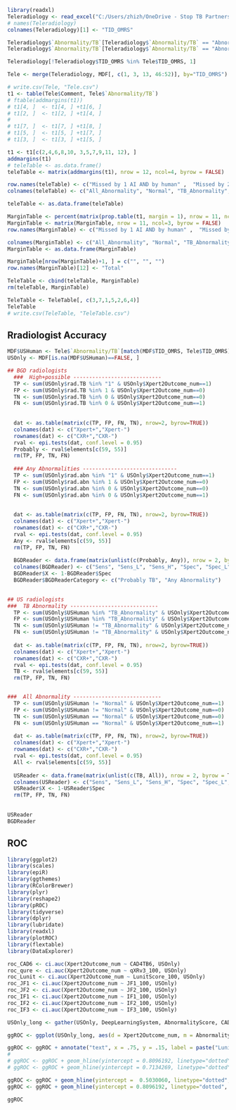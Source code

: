 
```{r}
library(readxl)
Teleradiology <- read_excel("C:/Users/zhizh/OneDrive - Stop TB Partnership/UNOPS/10 Paper Writing/CAR software/02 Bangladesh/MachineBGD/DataWrangling/TeleradiologyReportsUpdated.xlsx")
# names(Teleradiology)
colnames(Teleradiology)[1] <- "TID_OMRS"

Teleradiology$`Abnormality/TB`[Teleradiology$`Abnormality/TB` == "Abnormality consistent with TB" ] <- "TB_Abnormality"
Teleradiology$`Abnormality/TB`[Teleradiology$`Abnormality/TB` == "Abnormality NOT consistent with TB" ] <- "All_Abnormality"

Teleradiology[!Teleradiology$TID_OMRS %in% Tele$TID_OMRS, 1]

Tele <- merge(Teleradiology, MDF[, c(1, 3, 13, 46:52)], by="TID_OMRS")

# write.csv(Tele, "Tele.csv")
t1 <- table(Tele$Comment, Tele$`Abnormality/TB`)
# ftable(addmargins(t1))
# t1[4, ]  <- t1[4, ] +t1[6, ]
# t1[2, ]  <- t1[2, ] +t1[4, ]
# 
# t1[7, ]  <- t1[7, ] +t1[8, ]
# t1[5, ]  <- t1[5, ] +t1[7, ]
# t1[3, ]  <- t1[3, ] +t1[5, ]

t1 <- t1[c(2,4,6,8,10, 3,5,7,9,11, 12), ]
addmargins(t1)
# teleTable <- as.data.frame()
teleTable <- matrix(addmargins(t1), nrow = 12, ncol=4, byrow = FALSE)

row.names(teleTable) <- c("Missed by 1 AI AND by human" ,  "Missed by 2 AI AND human ", "Missed by 3 AI AND human ", "Missed by 4 AI AND human ",  "Missed by 5 AI AND human ", "Missed by 1 AI but NOT human",  "Missed by 2 AI but NOT human ", "Missed by 3 AI but NOT human ", "Missed by 4 AI but NOT human ", "Missed by 5 AI but NOT human", "Missed by human ONLY ", "Total")
colnames(teleTable) <- c("All_Abnormality", "Normal", "TB_Abnormality", "Total")

teleTable <- as.data.frame(teleTable)

MarginTable <- percent(matrix(prop.table(t1, margin = 1), nrow = 11, ncol=3, byrow = FALSE))
MarginTable <- matrix(MarginTable, nrow = 11, ncol=3, byrow = FALSE)
row.names(MarginTable) <- c("Missed by 1 AI AND by human" ,  "Missed by 2 AI AND human ", "Missed by 3 AI AND human ", "Missed by 4 AI AND human ",  "Missed by 5 AI AND human ", "Missed by 1 AI but NOT human",  "Missed by 2 AI but NOT human ", "Missed by 3 AI but NOT human ", "Missed by 4 AI but NOT human ", "Missed by 5 AI but NOT human", "Missed by human ONLY ")

colnames(MarginTable) <- c("All_Abnormality", "Normal", "TB_Abnormality")
MarginTable <- as.data.frame(MarginTable)

MarginTable[nrow(MarginTable)+1, ] = c("", "", "")
row.names(MarginTable)[12] <- "Total"

TeleTable <- cbind(teleTable, MarginTable)
rm(teleTable, MarginTable)

TeleTable <- TeleTable[, c(3,7,1,5,2,6,4)]
TeleTable
# write.csv(TeleTable, "TeleTable.csv")
```


## Rradiologist Accuracy
```{r Rradiologist Accuracy}
MDF$USHuman <- Tele$`Abnormality/TB`[match(MDF$TID_OMRS, Tele$TID_OMRS)]
USOnly <- MDF[is.na(MDF$USHuman)==FALSE, ]

## BGD radiologists
  ###  High+possible ----------------------------
  TP <- sum(USOnly$rad.TB %in% "1" & USOnly$Xpert2Outcome_num==1)
  FP <- sum(USOnly$rad.TB %in% 1 & USOnly$Xpert2Outcome_num==0)
  TN <- sum(USOnly$rad.TB %in% 0 & USOnly$Xpert2Outcome_num==0)
  FN <- sum(USOnly$rad.TB %in% 0 & USOnly$Xpert2Outcome_num==1)
  
  
  dat <- as.table(matrix(c(TP, FP, FN, TN), nrow=2, byrow=TRUE))
  colnames(dat) <- c("Xpert+","Xpert-")
  rownames(dat) <- c("CXR+","CXR-")
  rval <- epi.tests(dat, conf.level = 0.95)
  Probably <- rval$elements[c(59, 55)]
  rm(TP, FP, TN, FN)
  
  ### Any Abnormalities ------------------------------
  TP <- sum(USOnly$rad.abn %in% "1" & USOnly$Xpert2Outcome_num==1)
  FP <- sum(USOnly$rad.abn %in% 1 & USOnly$Xpert2Outcome_num==0)
  TN <- sum(USOnly$rad.abn %in% 0 & USOnly$Xpert2Outcome_num==0)
  FN <- sum(USOnly$rad.abn %in% 0 & USOnly$Xpert2Outcome_num==1)
  
  
  dat <- as.table(matrix(c(TP, FP, FN, TN), nrow=2, byrow=TRUE))
  colnames(dat) <- c("Xpert+","Xpert-")
  rownames(dat) <- c("CXR+","CXR-")
  rval <- epi.tests(dat, conf.level = 0.95)
  Any <- rval$elements[c(59, 55)]
  rm(TP, FP, TN, FN)
  
  BGDReader <- data.frame(matrix(unlist(c(Probably, Any)), nrow = 2, byrow = T))
  colnames(BGDReader) <- c("Sens", "Sens_L", "Sens_H", "Spec", "Spec_L", "Spec_H")
  BGDReader$X <- 1-BGDReader$Spec
  BGDReader$BGDReaderCategory <- c("Probably TB", "Any Abnormality")
  

## US radiologists
###  TB Abnormality ----------------------------
  TP <- sum(USOnly$USHuman %in% "TB_Abnormality" & USOnly$Xpert2Outcome_num==1)
  FP <- sum(USOnly$USHuman %in% "TB_Abnormality" & USOnly$Xpert2Outcome_num==0)
  TN <- sum(USOnly$USHuman != "TB_Abnormality" & USOnly$Xpert2Outcome_num==0)
  FN <- sum(USOnly$USHuman != "TB_Abnormality" & USOnly$Xpert2Outcome_num==1)
  
  dat <- as.table(matrix(c(TP, FP, FN, TN), nrow=2, byrow=TRUE))
  colnames(dat) <- c("Xpert+","Xpert-")
  rownames(dat) <- c("CXR+","CXR-")
  rval <- epi.tests(dat, conf.level = 0.95)
  TB <- rval$elements[c(59, 55)]
  rm(TP, FP, TN, FN)


###  All Abnormality ----------------------------
  TP <- sum(USOnly$USHuman != "Normal" & USOnly$Xpert2Outcome_num==1)
  FP <- sum(USOnly$USHuman != "Normal" & USOnly$Xpert2Outcome_num==0)
  TN <- sum(USOnly$USHuman == "Normal" & USOnly$Xpert2Outcome_num==0)
  FN <- sum(USOnly$USHuman == "Normal" & USOnly$Xpert2Outcome_num==1)
  
  dat <- as.table(matrix(c(TP, FP, FN, TN), nrow=2, byrow=TRUE))
  colnames(dat) <- c("Xpert+","Xpert-")
  rownames(dat) <- c("CXR+","CXR-")
  rval <- epi.tests(dat, conf.level = 0.95)
  All <- rval$elements[c(59, 55)]
  
  USReader <- data.frame(matrix(unlist(c(TB, All)), nrow = 2, byrow = T))
  colnames(USReader) <- c("Sens", "Sens_L", "Sens_H", "Spec", "Spec_L", "Spec_H")
  USReader$X <- 1-USReader$Spec
  rm(TP, FP, TN, FN)
  
  
USReader
BGDReader
```

## ROC
```{r ROC}
library(ggplot2)
library(scales)
library(epiR)
library(ggthemes)
library(RColorBrewer)
library(plyr)
library(reshape2)
library(pROC)
library(tidyverse)
library(dplyr)
library(lubridate)
library(readxl)
library(plotROC)
library(flextable)
library(DataExplorer)

roc_CAD6 <- ci.auc(Xpert2Outcome_num ~ CAD4TB6, USOnly)
roc_qure <- ci.auc(Xpert2Outcome_num ~ qXRv3_100, USOnly)
roc_Lunit <- ci.auc(Xpert2Outcome_num ~ LunitScore_100, USOnly)
roc_JF1 <- ci.auc(Xpert2Outcome_num ~ JF1_100, USOnly)
roc_JF2 <- ci.auc(Xpert2Outcome_num ~ JF2_100, USOnly)
roc_IF1 <- ci.auc(Xpert2Outcome_num ~ IF1_100, USOnly)
roc_IF2 <- ci.auc(Xpert2Outcome_num ~ IF2_100, USOnly)
roc_IF3 <- ci.auc(Xpert2Outcome_num ~ IF3_100, USOnly)

USOnly_long <- gather(USOnly, DeepLearningSystem, AbnormalityScore, CAD4TB6, qXRv3_100, LunitScore_100, JF1_100, IF2_100)

ggROC <- ggplot(USOnly_long, aes(d = Xpert2Outcome_num, m = AbnormalityScore, color = DeepLearningSystem)) + geom_roc(cutoffs.at = c(50,80)) + style_roc(xlab = "1 - Specificity", ylab = "Sensitivity")

ggROC <- ggROC + annotate("text", x = .75, y = .15, label = paste("Lunit INSIGHT CXR: ", round(roc_Lunit[2],2), " (95% CI:", round(roc_Lunit[1],2), "-", round(roc_Lunit[3],2), ")", "\n", "qXR: ", round(roc_qure[2],2), " (95% CI:", round(roc_qure[1],2), "-", round(roc_qure[3],2), ")", "\n", "InferReadDR: ", round(roc_IF2[2],2), " (95% CI:", round(roc_IF2[1],2), "-", round(roc_IF2[3],2), ")", "\n", "JF CXR-1: ", round(roc_JF1[2],2), " (95% CI:", round(roc_JF1[1],2), "-", round(roc_JF1[3],2), ")", "\n",  "CAD4TB: ", round(roc_CAD6[2],2), " (95% CI:", round(roc_CAD6[1],2), "-", round(roc_CAD6[3],2), ")", sep = ""), size = 3)
# 
# ggROC <- ggROC + geom_hline(yintercept = 0.8096192, linetype="dotted", color = "blue", size=0.5) + geom_vline(xintercept = 0.2105263, linetype="dotted", color = "blue", size=0.5)
# ggROC <- ggROC + geom_hline(yintercept = 0.7134269, linetype="dotted", color = "red", size=0.5) + geom_vline(xintercept = 0.1578947, linetype="dotted", color = "red", size=0.5)

ggROC <- ggROC + geom_hline(yintercept =  0.5030060, linetype="dotted", color = "blue", size=0.5) + geom_vline(xintercept = 0.1578947, linetype="dotted", color = "blue", size=0.5)
ggROC <- ggROC + geom_hline(yintercept = 0.8096192, linetype="dotted", color = "red", size=0.5) + geom_vline(xintercept = 0.2105263, linetype="dotted", color = "red", size=0.5)

ggROC
```

